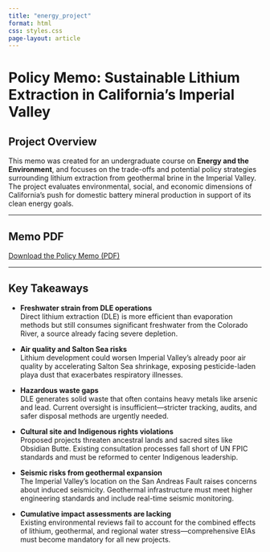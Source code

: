 ```yaml
---
title: "energy_project"
format: html
css: styles.css
page-layout: article
---
```


# Policy Memo: Sustainable Lithium Extraction in California’s Imperial Valley

## Project Overview

This memo was created for an undergraduate course on **Energy and the Environment**, and focuses on the trade-offs and potential policy strategies surrounding lithium extraction from geothermal brine in the Imperial Valley. The project evaluates environmental, social, and economic dimensions of California's push for domestic battery mineral production in support of its clean energy goals.

------------------------------------------------------------------------

## Memo PDF

[Download the Policy Memo (PDF)](files/Martinez_Thornburg_ES115.pdf){.memo-download}

------------------------------------------------------------------------

## Key Takeaways

-   **Freshwater strain from DLE operations**\
    Direct lithium extraction (DLE) is more efficient than evaporation methods but still consumes significant freshwater from the Colorado River, a source already facing severe depletion.

-   **Air quality and Salton Sea risks**\
    Lithium development could worsen Imperial Valley’s already poor air quality by accelerating Salton Sea shrinkage, exposing pesticide-laden playa dust that exacerbates respiratory illnesses.

-   **Hazardous waste gaps**\
    DLE generates solid waste that often contains heavy metals like arsenic and lead. Current oversight is insufficient—stricter tracking, audits, and safer disposal methods are urgently needed.

-   **Cultural site and Indigenous rights violations**\
    Proposed projects threaten ancestral lands and sacred sites like Obsidian Butte. Existing consultation processes fall short of UN FPIC standards and must be reformed to center Indigenous leadership.

-   **Seismic risks from geothermal expansion**\
    The Imperial Valley’s location on the San Andreas Fault raises concerns about induced seismicity. Geothermal infrastructure must meet higher engineering standards and include real-time seismic monitoring.

-   **Cumulative impact assessments are lacking**\
    Existing environmental reviews fail to account for the combined effects of lithium, geothermal, and regional water stress—comprehensive EIAs must become mandatory for all new projects.
